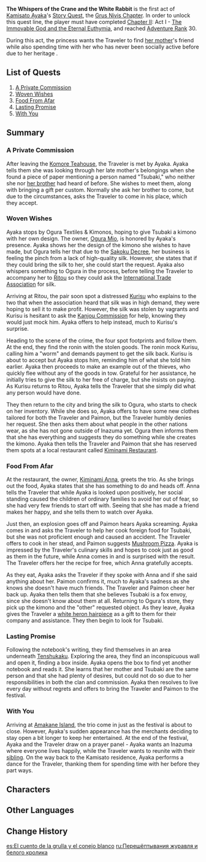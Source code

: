 {{Act Infobox
|image          = Story Card Grus Nivis Chapter Act I.png
|type           = Story
|chapter        = Grus Nivis Chapter
|actNum         = I
|character      = Kamisato Ayaka
|ARReq          = 30
|archonQuestReq = [[Chapter II]]: Act I - [[The Immovable God and the Eternal Euthymia]]
}}
'''The Whispers of the Crane and the White Rabbit''' is the first act of [[Kamisato Ayaka]]'s [[Story Quest]], the [[Grus Nivis Chapter]]. In order to unlock this quest line, the player must have completed [[Chapter II]]: Act I - [[The Immovable God and the Eternal Euthymia]], and reached [[Adventure Rank]] 30.

During this act, the princess wants the Traveler to find [[Kamisato Kayo|her mother]]'s friend while also spending time with her who has never been socially active before due to her heritage .

==List of Quests==
# [[A Private Commission]]
# [[Woven Wishes]]
# [[Food From Afar]]
# [[Lasting Promise]]
# [[With You]]

==Summary==
===A Private Commission===
After leaving the [[Komore Teahouse]], the Traveler is met by Ayaka. Ayaka tells them she was looking through her late mother's belongings when she found a piece of paper mentioning a person named "Tsubaki," who neither she nor [[Kamisato Ayato|her brother]] had heard of before. She wishes to meet them, along with bringing a gift per custom. Normally she ask her brother to come, but due to the circumstances, asks the Traveler to come in his place, which they accept.

===Woven Wishes===
Ayaka stops by Ogura Textiles & Kimonos, hoping to give Tsubaki a kimono with her own design. The owner, [[Ogura Mio]], is honored by Ayaka's presence. Ayaka shows her the design of the kimono she wishes to have made, but Ogura tells her that due to the [[Sakoku Decree]], her business is feeling the pinch from a lack of high-quality silk. However, she states that if they could bring the silk to her, she could start the request. Ayaka also whispers something to Ogura in the process, before telling the Traveler to accompany her to [[Ritou]] so they could ask the [[International Trade Association]] for silk.

Arriving at Ritou, the pair soon spot a distressed [[Kurisu]] who explains to the two that when the association heard that silk was in high demand, they were hoping to sell it to make profit. However, the silk was stolen by vagrants and Kurisu is hesitant to ask the [[Kanjou Commission]] for help, knowing they would just mock him. Ayaka offers to help instead, much to Kurisu's surprise.

Heading to the scene of the crime, the four spot footprints and follow them. At the end, they find the ronin with the stolen goods. The ronin mock Kurisu, calling him a "worm" and demands payment to get the silk back. Kurisu is about to accept but Ayaka stops him, reminding him of what she told him earlier. Ayaka then proceeds to make an example out of the thieves, who quickly flee without any of the goods in tow. Grateful for her assistance, he initially tries to give the silk to her free of charge, but she insists on paying. As Kurisu returns to Ritou, Ayaka tells the Traveler that she simply did what any person would have done.

They then return to the city and bring the silk to Ogura, who starts to check on her inventory. While she does so, Ayaka offers to have some new clothes tailored for both the Traveler and Paimon, but the Traveler humbly denies her request. She then asks them about what people in the other nations wear, as she has not gone outside of Inazuma yet. Ogura then informs them that she has everything and suggests they do something while she creates the kimono. Ayaka then tells the Traveler and Paimon that she has reserved them spots at a local restaurant called [[Kiminami Restaurant]].

===Food From Afar===
At the restaurant, the owner, [[Kiminami Anna]], greets the trio. As she brings out the food, Ayaka states that she has something to do and heads off. Anna tells the Traveler that while Ayaka is looked upon positively, her social standing caused the children of ordinary families to avoid her out of fear, so she had very few friends to start off with. Seeing that she has made a friend makes her happy, and she tells them to watch over Ayaka.

Just then, an explosion goes off and Paimon hears Ayaka screaming. Ayaka comes in and asks the Traveler to help her cook foreign food for Tsubaki, but she was not proficient enough and caused an accident. The Traveler offers to cook in her stead, and Paimon suggests [[Mushroom Pizza]]. Ayaka is impressed by the Traveler's culinary skills and hopes to cook just as good as them in the future, while Anna comes in and is surprised with the result. The Traveler offers her the recipe for free, which Anna gratefully accepts.

As they eat, Ayaka asks the Traveler if they spoke with Anna and if she said anything about her. Paimon confirms it, much to Ayaka's sadness as she knows she doesn't have much friends. The Traveler and Paimon cheer her back up. Ayaka then tells them that she believes Tsubaki is a fox envoy, since she doesn't know about them at all. Returning to Ogura's store, they pick up the kimono and the "other" requested object. As they leave, Ayaka gives the Traveler a [[White Heron Hairpin|white heron hairpiece]] as a gift to them for their company and assistance. They then begin to look for Tsubaki.

===Lasting Promise===
Following the notebook's writing, they find themselves in an area underneath [[Tenshukaku]]. Exploring the area, they find an inconspicuous wall and open it, finding a box inside. Ayaka opens the box to find yet another notebook and reads it. She learns that her mother and Tsubaki are the same person and that she had plenty of desires, but could not do so due to her responsibilities in both the clan and commission. Ayaka then resolves to live every day without regrets and offers to bring the Traveler and Paimon to the festival.

===With You===
Arriving at [[Amakane Island]], the trio come in just as the festival is about to close. However, Ayaka's sudden appearance has the merchants deciding to stay open a bit longer to keep her entertained. At the end of the festival, Ayaka and the Traveler draw on a prayer panel - Ayaka wants an Inazuma where everyone lives happily, while the Traveler wants to reunite with their [[Traveler's Sibling|sibling]]. On the way back to the Kamisato residence, Ayaka performs a dance for the Traveler, thanking them for spending time with her before they part ways.

==Characters==
{{Character Appearances|The Whispers of the Crane and the White Rabbit|type=Story Quest}}

==Other Languages==
{{Other Languages
|en      = The Whispers of the Crane and the White Rabbit
|zhs     = 鹤与白兔的诉说
|zhs_rm  = Hè yǔ Báitù de Sùshuō
|zht     = 鶴與白兔的訴說
|zht_rm  = Hè yǔ Báitù de Sùshuō
|zh_tl   = Crane and White Rabbit's Tale
|ja      = 鶴と白兎はかく語りき
|ja_rm   = Tsuru to Shiro Usagi wa Kaku Katariki
|ja_tl   = Narrative of the Crane and the White Rabbit
|ko      = 학과 흰토끼의 이야기
|ko_rm   = Hak-gwa Huinttokki-ui Iyagi
|ko_tl   = The Tale of the Crane and the White Rabbit
|es      = El cuento de la grulla y el conejo blanco
|es_tl   = The Tale of the Crane and the White Rabbit
|fr      = Les murmures de la grue et du lapin blanc
|fr_tl   = The Whispers of the Crane and the White Rabbit
|ru      = Перешёптывания журавля и белого кролика
|ru_tl   = The Whispers of the Crane and the White Rabbit
|th      = เรื่องราวของนกกระเรียน และกระต่ายขาว
|th_rm   = 
|th_tl   = Story of the Crane and the White Rabbit
|vi      = Câu Chuyện Về {{tt|Hạc|鹤}} Và {{tt|Thỏ|兔}} Trắng
|vi_tl   = The Story of the Crane and the White Rabbit
|de      = Das Märchen vom Kranich und dem weißen Kaninchen
|de_tl   = The Myth of the Crane and the White Rabbit
|id      = Kisah Bangau dan Kelinci Putih
|id_tl   = The Story of the Crane and the White Rabbit
|pt      = Os Sussurros da Garça e o Coelho Branco
|pt_tl   = The Whispers of the Crane and the White Rabbit
|tr      = Turna ile Beyaz Tavşanın Fısıltıları
|tr_tl   = 
|it      = I sussurri della gru e del coniglio bianco
|it_tl   = 
}}

==Change History==
{{Change History|2.0}}

[[es:El cuento de la grulla y el conejo blanco]]
[[ru:Перешёптывания журавля и белого кролика]]